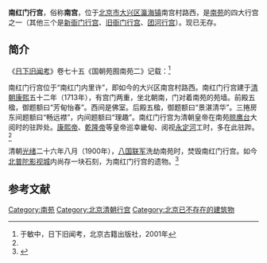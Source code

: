 {{Veil|time=2015-09-12T07:14:23+00:00}}
'''南红门行宫'''，俗称'''南宫'''，位于[[北京市|北京市]][[大兴区|大兴区]][[瀛海地区|瀛海镇]]南宫村路西，是[[南苑|南苑]]的四大行宫之一（其他三个是[[新衙门行宫|新衙门行宫]]、[[旧衙门行宫|旧衙门行宫]]、[[团河行宫|团河行宫]]）。现已无存。

==简介==
《[[日下旧闻考|日下旧闻考]]》卷七十五《国朝苑囿南苑二》记载：<ref>于敏中，日下旧闻考，北京古籍出版社，2001年</ref>
{{HideH|《日下旧闻考》卷七十五《国朝苑囿南苑二》所载南红门行宫}}
{{引用|
南宫，宫门二重，前殿五楹，后殿五楹，再后西正室三楹。（《南苑册》）臣等谨按：南宫在[[南红门|南红门]]内里许，门对苑墙。康熈五十二年建。前殿内御题额曰：“芳甸怡春”，聨曰：“暎窗黛郁千年树，挿架芸芳四库书。”西间为佛室，聨曰：“大自在因臻最上，妙观察智悟真如。”后殿御题额曰：“景湛清华”，聨曰：“渌水亭前罗带绕，碧山窗外画屏开。”又聨曰：“树将暖旭轻笼牖，花与香风并入帘。”三卷房东间额曰：“畅远襟”，聨曰：“景欣孚甲含胎际，春在人心物性间。”西间聨曰：“草木惬生意，风泉清道心。”后间聨曰：“入目景光浑似旧，得心兴会每殊前。”再后西正室聨曰：“惬心雅得个中趣，澄景凭催象外诗。”内间额曰：“理趣”。

乾隆七年御制秋夕于南红门行宫对月有作：去岁龙沙试秋狝，关山月色闲吟遣。今宵桂魄还分明，离宫照我无限情。谁知几缺复几圆，暗换今年与去年。去年月即今年月，何必视昔空怅然。白露瀼瀼衣袂冷，倚楹相对忘懐永。

乾隆十八年御制南红门行宫晩坐诗：旋跸临南苑，行宫憩息便。庭轩信潇洒，书史足周旋。窗纸今宵朗，壁题前度悬。治（平声）平何所就，睫眼又三年。（不到南苑者，盖三年矣。）

乾隆二十八年御制畅远襟轩诗：诡石弗罗墀，纵观雅得宜。盆花仍焙蕊，树叶未抽枝，适才临春仲，无过坐片时。远襟付谁畅，虚室不言知。

乾隆四十一年御制畅远襟轩口号：曲室回廊四面围，循名轩额似相违。畅懐近远宁因此，笑属多言辨是非（去声）。

臣等谨按：南红门行宫暨畅远襟轩御制诗，谨绎有关纪述事实者，恭载卷内，余不备录。
}}
{{HideF}}

南红门行宫位于“南红门内里许”，即如今的大兴区南宫村路西。南红门行宫建于[[清朝|清朝]][[康熙|康熙]]五十二年（1713年），有宫门两重，坐北朝南，门对着南苑的苑墙。前殿五楹，御题额曰“芳甸怡春”。西间是佛室。后殿五楹，御题额曰“景湛清华”。三捲房东间题额曰“畅远襟”，内间题额曰“理趣”。南红门行宫为清朝皇帝在南苑[[晾鹰台|晾鹰台]]大阅时的驻跸处。[[康熙帝|康熙帝]]、[[乾隆帝|乾隆帝]]等皇帝巡幸畿甸、阅视[[永定河|永定河]]工时，多在此驻跸。<ref name=lbx/>

清朝[[光绪|光绪]]二十六年八月（1900年），[[八国联军|八国联军]]洗劫南苑时，焚毁南红门行宫。如今[[北普陀影视城|北普陀影视城]]内尚存一块石刻，为南红门行宫的遗物。<ref name=lbx>{{Cite web |url=http://zhengxie.bjdx.gov.cn/web/zx/wsjw/95252.htm |title=李丙鑫，北京皇家苑囿南海子（下），北京市政协文史资料委员会编，北京文史资料精选·大兴卷，北京出版社，2006年 |accessdate=2014-12-31 |archive-date=2012-12-30 |archive-url=https://web.archive.org/web/20121230092902/http://zhengxie.bjdx.gov.cn/web/zx/wsjw/95252.htm |dead-url=yes }}</ref>

==参考文献==
{{reflist}}

[[Category:南苑|Category:南苑]]
[[Category:北京清朝行宫|Category:北京清朝行宫]]
[[Category:北京已不存在的建筑物|Category:北京已不存在的建筑物]]